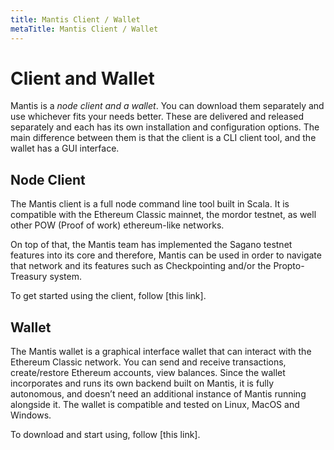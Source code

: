 ```yaml
---
title: Mantis Client / Wallet
metaTitle: Mantis Client / Wallet
---
```


# Client and Wallet

Mantis is a *node client and a wallet*. You can download them separately and use whichever fits your needs better. These are delivered and released separately and each has its own installation and configuration options.
The main difference between them is that the client is a CLI client tool, and the wallet has a GUI interface.

## Node Client
The Mantis client is a full node command line tool built in Scala. It is compatible with the Ethereum Classic mainnet, the mordor testnet, as well other POW (Proof of work) ethereum-like networks.

On top of that, the Mantis team has implemented the Sagano testnet features into its core and therefore, Mantis can be used in order to navigate that network and its features such as Checkpointing and/or the Propto-Treasury system.

To get started using the client, follow [this link].

## Wallet

The Mantis wallet is a graphical interface wallet that can interact with the Ethereum Classic network. You can send and receive transactions, create/restore Ethereum accounts, view balances.
Since the wallet incorporates and runs its own backend built on Mantis, it is fully autonomous, and doesn’t need an additional instance of Mantis running alongside it.
The wallet is compatible and tested on Linux, MacOS and Windows.

To download and start using, follow [this link].
